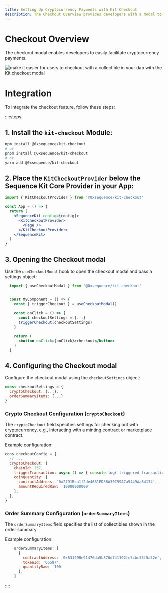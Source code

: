 ```yaml
---
title: Setting Up Cryptocurrency Payments with Kit Checkout
description: The Checkout Overview provides developers with a modal to easily implement cryptocurrency payments.
---
```


# Checkout Overview
The checkout modal enables developers to easily facilitate cryptocurrency payments.

<div class="text--center">
  <img src="/img/kit/checkout-modal.png" alt="make it easier for users to checkout with a collectible in your dap with the Kit checkout modal"/>
</div>

# Integration
To integrate the checkout feature, follow these steps:

::::steps

## 1. Install the `kit-checkout` Module:

```bash
npm install @0xsequence/kit-checkout
# or
pnpm install @0xsequence/kit-checkout
# or
yarn add @0xsequence/kit-checkout
```

## 2. Place the `KitCheckoutProvider` below the Sequence Kit Core Provider in your App:

```jsx
import { KitCheckoutProvider } from '@0xsequence/kit-checkout'

const App = () => {
  return (
    <SequenceKit config={config}>
      <KitCheckoutProvider>
        <Page />
      </KitCheckoutProvider>
    </SequenceKit>
  )
}
```
## 3. Opening the Checkout modal
Use the `useCheckoutModal` hook to open the checkout modal and pass a settings object:


```jsx
  import { useCheckoutModal } from '@0xsequence/kit-checkout'


  const MyComponent = () => {
    const { triggerCheckout } = useCheckoutModal()
  
    const onClick = () => {
      const checkoutSettings = {...}
      triggerCheckout(checkoutSettings)
    }

    return (
      <button onClick={onClick}>checkout</button>
    )
  }
```

## 4. Configuring the Checkout modal
Configure the checkout modal using the `checkoutSettings` object:


```jsx
const checkoutSettings = {
  cryptoCheckout: {...},
  orderSummaryItems: {...}
}
```

### Crypto Checkout Configuration (`cryptoCheckout`)
The `cryptoCheckout` field specifies settings for checking out with cryptocurrency, e.g., interacting with a minting contract or marketplace contract.

Example configuration:

```jsx
cons checkoutConfig = {
  // ...
  cryptoCheckout: {
    chainId: 137,
    triggerTransaction: async () => { console.log('triggered transaction') },
    coinQuantity: {
      contractAddress: '0x2791Bca1f2de4661ED88A30C99A7a9449Aa84174',
      amountRequiredRaw: '10000000000'
    },
  },
}
```

### Order Summary Configuration (`orderSummaryItems`)
The `orderSummaryItems` field specifies the list of collectibles shown in the order summary.

Example configuration:

```jsx
    orderSummaryItems: [
      {
        contractAddress: '0x631998e91476da5b870d741192fc5cbc55f5a52e',
        tokenId: '66597',
        quantityRaw: '100'
      },
    ]
```

::::